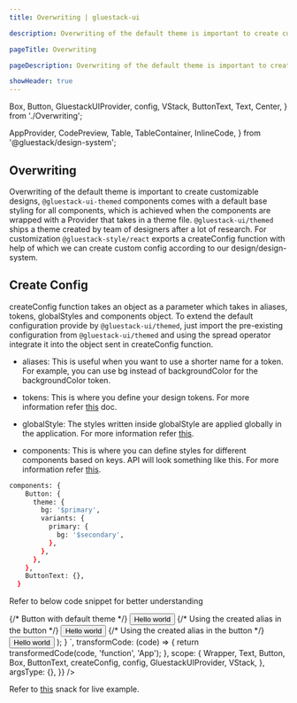 ```yaml
---
title: Overwriting | gluestack-ui

description: Overwriting of the default theme is important to create customizable designs, in this guide we will learn various overwriting techniques.

pageTitle: Overwriting

pageDescription: Overwriting of the default theme is important to create customizable designs, in this guide we will learn various overwriting techniques.

showHeader: true
---
```


  Box,
  Button,
  GluestackUIProvider,
  config,
  VStack,
  ButtonText,
  Text,
  Center,
} from './Overwriting';

  AppProvider,
  CodePreview,
  Table,
  TableContainer,
  InlineCode,
} from '@gluestack/design-system';

<Meta title="ui/Customize and Style/Overwriting" />

## Overwriting

Overwriting of the default theme is important to create customizable designs, `@gluestack-ui-themed` components comes with a default base styling for all components, which is achieved when the components are wrapped with a Provider that takes in a theme file. `@gluestack-ui/themed` ships a theme created by team of designers after a lot of research. For customization `@gluestack-style/react` exports a createConfig function with help of which we can create custom config according to our design/design-system.

## Create Config

createConfig function takes an object as a parameter which takes in aliases, tokens, globalStyles and components object. To extend the default configuration provide by `@gluestack-ui/themed`, just import the pre-existing configuration from `@gluestack-ui/themed` and using the spread operator integrate it into the object sent in createConfig function.

- aliases: This is useful when you want to use a shorter name for a token. For example, you can use bg instead of backgroundColor for the backgroundColor token.

- tokens: This is where you define your design tokens. For more information refer [this](/style/docs/configuration/theme-tokens) doc.

- globalStyle: The styles written inside globalStyle are applied globally in the application. For more information refer [this](/style/docs/configuration/global-style).

- components: This is where you can define styles for different components based on keys. API will look something like this. For more information refer [this](/style/docs/configuration/customizing-components).

```bash
components: {
    Button: {
      theme: {
        bg: '$primary',
        variants: {
          primary: {
            bg: '$secondary',
          },
        },
      },
    },
    ButtonText: {},
  }
```

Refer to below code snippet for better understanding

<AppProvider>
  <CodePreview
    showComponentRenderer={true}
    showArgsController={false}
    metaData={{
      code: `
     function App(){
      {/* Creating own theme */}
  const themeConfig = createConfig({
    ...config,
    aliases: {
      ...config.aliases,
      newbg: 'backgroundColor',
    },
    tokens: {
      ...config.tokens,
      colors: {
        ...config.tokens.colors,
        secondary: 'green',
      },
    },
    components: {
      Button: {
        // write same component name which is passed in styled
        theme: {
          bg: '$primary500',
          variants: {
            variant: {
              secondary: {
                bg: '$secondary500',
              },
            },
          },
        },
        componentConfig: {
          descendantStyle: ['_text'],
        },
      },
    },
  });
    return (
<GluestackUIProvider config={themeConfig}>
  <VStack
          justifyContent="center"
          alignItems="center"
          height="100%"
          space="md">
          {/* Button with default theme */}
          <Button>
            <ButtonText>Hello world</ButtonText>
          </Button>
          {/* Using the created alias in the button */}
          <Button newbg="$red900">
            <ButtonText>Hello world</ButtonText>
          </Button>
          {/* Using the created alias in the button */}
          <Button bg="$secondary">
            <ButtonText>Hello world</ButtonText>
          </Button>
        </VStack>
        </GluestackUIProvider>
);
}
`,
      transformCode: (code) => {
        return transformedCode(code, 'function', 'App');
      },
      scope: {
        Wrapper,
        Text,
        Button,
        Box,
        ButtonText,
        createConfig,
        config,
        GluestackUIProvider,
        VStack,
      },
      argsType: {},
    }}
  />
</AppProvider>

<br />

Refer to [this](https://snack.expo.dev/@gluestack/createconfig) snack for live example.
